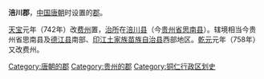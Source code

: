 '''涪川郡'''，[[中国|中国]][[唐朝|唐朝]]时设置的[[郡|郡]]。

[[天宝_(唐朝)|天宝]]元年（742年）改[[费州|费州]]置，[[治所|治所]]在[[涪川县|涪川县]]（今[[贵州省|贵州省]][[思南县|思南县]]）。辖境相当今贵州省思南县及[[德江县|德江县]]南部、[[印江土家族苗族自治县|印江土家族苗族自治县]]西部地区。[[乾元_(唐朝)|乾元]]元年（758年）又改费州。

{{唐朝行政区划小作品}}
{{DEFAULTSORT:F}}
[[Category:唐朝的郡|Category:唐朝的郡]]
[[Category:贵州的郡|Category:贵州的郡]]
[[Category:铜仁行政区划史|Category:铜仁行政区划史]]